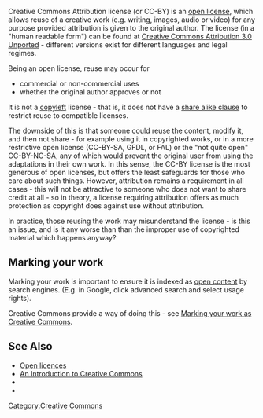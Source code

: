 Creative Commons Attribution license (or CC-BY) is an [[open license]], which allows reuse of a creative work (e.g. writing, images, audio or video) for any purpose provided attribution is given to the original author. The license (in a "human readable form") can be found at [http://creativecommons.org/licenses/by/3.0/ Creative Commons Attribution 3.0 Unported] - different versions exist for different languages and legal regimes. 

Being an open license, reuse may occur for 
* commercial or non-commercial uses
* whether the original author approves or not


It is not a [[copyleft]] license - that is, it does not have a [[share alike clause]] to restrict reuse to compatible licenses. 

The downside of this is that someone could reuse the content, modify it, and then not share - for example using it in copyrighted works, or in a more restrictive open license (CC-BY-SA, GFDL, or FAL) or the "not quite open" CC-BY-NC-SA, any of which would prevent the original user from using the adaptations in their own work. In this sense, the CC-BY license is the most generous of open licenses, but offers the least safeguards for those who care about such things. However, attribution remains a requirement in all cases - this will not be attractive to someone who does not want to share credit at all - so in theory, a license requiring attribution offers as much protection as copyright does against use without attribution. 

In practice, those reusing the work may misunderstand the license - is this an issue, and is it any worse than than the improper use of copyrighted material which happens anyway?{{sp}}

== Marking your work ==

Marking your work is important to ensure it is indexed as [[open content]] by search engines. (E.g. in Google, click advanced search and select usage rights). 

Creative Commons provide a way of doing this - see [[Marking your work as Creative Commons]].

== See Also ==

* [[Open licences]]
* [[An Introduction to Creative Commons]] 
* {{Tl|CC-by-sa-3.0}}
* {{Tl|CC-by-sa-2.0}}

[[Category:Creative Commons]]